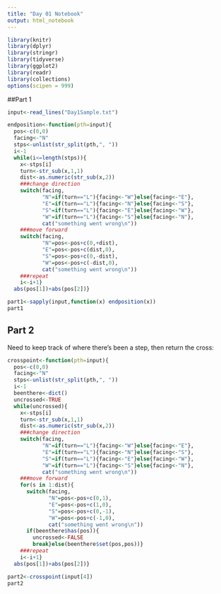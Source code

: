```yaml
---
title: "Day 01 Notebook"
output: html_notebook
---
```


```r
library(knitr)
library(dplyr)
library(stringr)
library(tidyverse)
library(ggplot2)
library(readr)
library(collections)
options(scipen = 999)
```

##Part 1

```r
input<-read_lines("Day1Sample.txt")
```


```r
endposition<-function(pth=input){
  pos<-c(0,0)
  facing<-"N"
  stps<-unlist(str_split(pth,", "))
  i<-1
  while(i<=length(stps)){
    x<-stps[i]
    turn<-str_sub(x,1,1)
    dist<-as.numeric(str_sub(x,2))
    ###change direction
    switch(facing,
           "N"=if(turn=="L"){facing<-"W"}else{facing<-"E"},
           "E"=if(turn=="L"){facing<-"N"}else{facing<-"S"},
           "S"=if(turn=="L"){facing<-"E"}else{facing<-"W"},
           "W"=if(turn=="L"){facing<-"S"}else{facing<-"N"},
           cat("something went wrong\n"))
    ###move forward
    switch(facing,
           "N"=pos<-pos+c(0,+dist),
           "E"=pos<-pos+c(dist,0),
           "S"=pos<-pos+c(0,-dist),
           "W"=pos<-pos+c(-dist,0),
           cat("something went wrong\n"))
    ###repeat
    i<-i+1}
  abs(pos[1])+abs(pos[2])}
```

```r
part1<-sapply(input,function(x) endposition(x))
part1
```
## Part 2
Need to keep track of where there's been a step, then return the cross:

```r
crosspoint<-function(pth=input){
  pos<-c(0,0)
  facing<-"N"
  stps<-unlist(str_split(pth,", "))
  i<-1
  beenthere<-dict()
  uncrossed<-TRUE
  while(uncrossed){
    x<-stps[i]
    turn<-str_sub(x,1,1)
    dist<-as.numeric(str_sub(x,2))
    ###change direction
    switch(facing,
           "N"=if(turn=="L"){facing<-"W"}else{facing<-"E"},
           "E"=if(turn=="L"){facing<-"N"}else{facing<-"S"},
           "S"=if(turn=="L"){facing<-"E"}else{facing<-"W"},
           "W"=if(turn=="L"){facing<-"S"}else{facing<-"N"},
           cat("something went wrong\n"))
    ###move forward
    for(s in 1:dist){
      switch(facing,
             "N"=pos<-pos+c(0,1),
             "E"=pos<-pos+c(1,0),
             "S"=pos<-pos+c(0,-1),
             "W"=pos<-pos+c(-1,0),
             cat("something went wrong\n"))
      if(beenthere$has(pos)){
        uncrossed<-FALSE
        break}else(beenthere$set(pos,pos))}
    ###repeat
    i<-i+1}
  abs(pos[1])+abs(pos[2])}
```

```r
part2<-crosspoint(input[4])
part2
```

